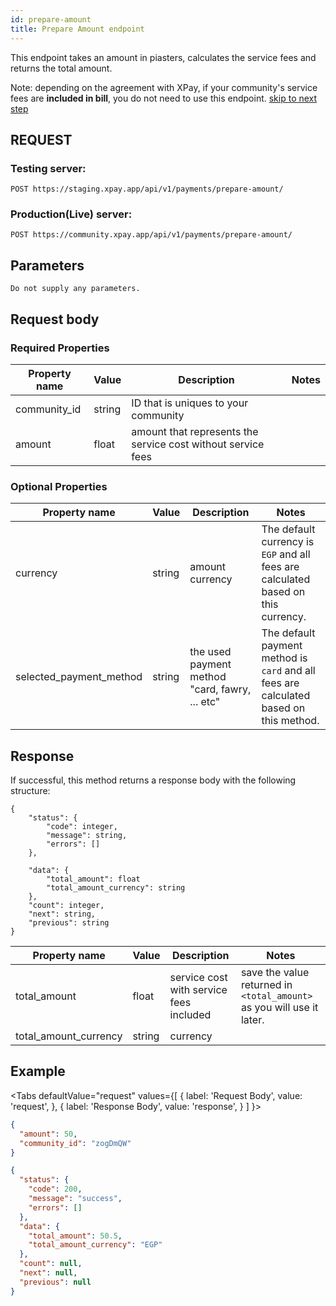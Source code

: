 ```yaml
---
id: prepare-amount
title: Prepare Amount endpoint
---
```



This endpoint takes an amount in piasters, calculates the service fees and returns the total amount.

Note: depending on the agreement with XPay, if your community's service fees are **included in bill**, you do not need to use this endpoint. [skip to next step](pay)

## REQUEST

### Testing server:

```
POST https://staging.xpay.app/api/v1/payments/prepare-amount/
```

### Production(Live) server:

```
POST https://community.xpay.app/api/v1/payments/prepare-amount/
```

## Parameters

    Do not supply any parameters.

## Request body

### Required Properties

| Property name | Value  | Description                                                  | Notes |
| ------------- | ------ | ------------------------------------------------------------ | ----- |
| community_id  | string | ID that is uniques to your community                         |       |
| amount        | float  | amount that represents the service cost without service fees |       |

### Optional Properties

| Property name          | Value   | Description                                        | Notes |
| ---------------------- | ------- | -------------------------------------------------- | ----- |
| currency               | string  | amount currency                                    |The default currency is `EGP` and all fees are calculated based on this currency.|
| selected_payment_method| string  | the used payment method "card, fawry, ... etc"     |The default payment method is `card` and all fees are calculated based on this method.|

## Response

If successful, this method returns a response body with the following structure:

```
{
	"status": {
		"code": integer,
		"message": string,
		"errors": []
	},

	"data": {
		"total_amount": float
		"total_amount_currency": string
	},
	"count": integer,
	"next": string,
	"previous": string
}
```

| Property name         | Value  | Description                             | Notes                                                                 |
| --------------------- | ------ | --------------------------------------- | --------------------------------------------------------------------- |
| total_amount          | float  | service cost with service fees included | save the value returned in `<total_amount>` as you will use it later. |
| total_amount_currency | string | currency                                |                                                                       |

## Example

<Tabs
  defaultValue="request"
  values={[
    { label: 'Request Body', value: 'request', },
    { label: 'Response Body', value: 'response', }  ]
}>
<TabItem value="request">

```json
{
  "amount": 50,
  "community_id": "zogDmQW"
}
```

</TabItem>
<TabItem value="response">

```json
{
  "status": {
    "code": 200,
    "message": "success",
    "errors": []
  },
  "data": {
    "total_amount": 50.5,
    "total_amount_currency": "EGP"
  },
  "count": null,
  "next": null,
  "previous": null
}
```

</TabItem>
</Tabs>
